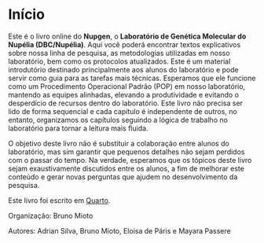 # Início {.unnumbered}

Este é o livro online do **Nupgen**, o **Laboratório de Genética Molecular do Nupélia (DBC/Nupélia)**. Aqui você poderá encontrar textos explicativos sobre nossa linha de pesquisa, as metodologias utilizadas em nosso laboratório, bem como os protocolos atualizados. Este é um material introdutório destinado principalmente aos alunos do laboratório e pode servir como guia para as tarefas mais técnicas. Esperamos que ele funcione como um Procedimento Operacional Padrão (POP) em nosso laboratório, mantendo as equipes alinhadas, elevando a produtividade e evitando o desperdício de recursos dentro do laboratório. Este livro não precisa ser lido de forma sequencial e cada capítulo é independente de outros, no entanto, organizamos os capítulos seguindo a lógica de trabalho no laboratório para tornar a leitura mais fluida.

O objetivo deste livro não é substituir a colaboração entre alunos do laboratório, mas sim garantir que pequenos detalhes não sejam perdidos com o passar do tempo. Na verdade, esperamos que os tópicos deste livro sejam exaustivamente discutidos entre os alunos, a fim de melhorar este conteúdo e gerar novas perguntas que ajudem no desenvolvimento da pesquisa.

Este livro foi escrito em [Quarto](https://quarto.org/).

Organização: Bruno Mioto

Autores: Adrian Silva, Bruno Mioto, Eloisa de Páris e Mayara Passere
